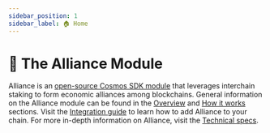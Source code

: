 ```yaml
---
sidebar_position: 1
sidebar_label: 🏠 Home
---
```



# 🤝 The Alliance Module


Alliance is an [open-source Cosmos SDK module](https://github.com/terra-money/alliance) that leverages interchain staking to form economic alliances among blockchains. General information on the Alliance module can be found in the [Overview](./overview.mdx) and [How it works](what-is.mdx) sections. Visit the [Integration guide](./guides/get-started.mdx) to learn how to add Alliance to your chain. For more in-depth information on Alliance, visit the [Technical specs](./tech/parameters.mdx). 

<CardSection cards={homeCards} />